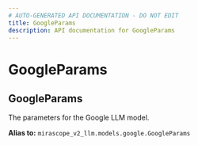 ```yaml
---
# AUTO-GENERATED API DOCUMENTATION - DO NOT EDIT
title: GoogleParams
description: API documentation for GoogleParams
---
```


# GoogleParams

## <ApiType type="Alias" path="models/context/GoogleParams" symbolName="GoogleParams" /> GoogleParams

The parameters for the Google LLM model.


**Alias to:** `mirascope_v2_llm.models.google.GoogleParams`
